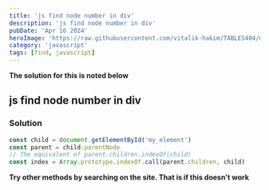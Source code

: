 ```yaml
---
title: 'js find node number in div'
description: 'js find node number in div'
pubDate: 'Apr 16 2024'
heroImage: 'https://raw.githubusercontent.com/vitalik-hakim/TABLES404/main/error_b/JavaScript.png'
category: 'javascript'
tags: [find, javascript]
---
```


**The solution for this is noted below**

## js find node number in div

### Solution

```javascript
const child = document.getElementById('my_element')
const parent = child.parentNode
// The equivalent of parent.children.indexOf(child)
const index = Array.prototype.indexOf.call(parent.children, child)
```

**Try other methods by searching on the site. That is if this doesn't work**
